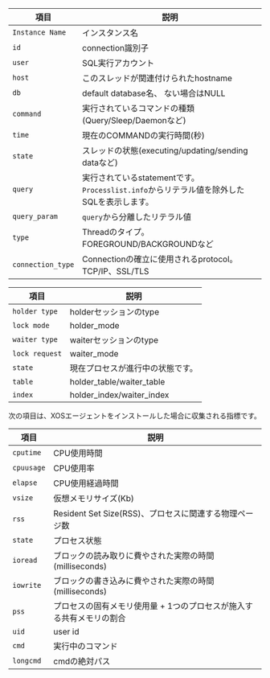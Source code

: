 <Tabs groupId="db-columns">

<TabItem value="activesession" label="Active session">

| 項目                | 説明                                                          |
| ----------------- | ----------------------------------------------------------- |
| `Instance Name`   | インスタンス名                                                     |
| `id`              | connection識別子                                               |
| `user`            | SQL実行アカウント                                                  |
| `host`            | このスレッドが関連付けられたhostname                                      |
| `db`              | default database名、 ない場合はNULL                                |
| `command`         | 実行されているコマンドの種類 (Query\/Sleep\/Daemonなど)                     |
| `time`            | 現在のCOMMANDの実行時間(秒)                                          |
| `state`           | スレッドの状態(executing/updating/sending dataなど)                  |
| `query`           | 実行されているstatementです。`Processlist.info`からリテラル値を除外したSQLを表示します。 |
| `query_param`     | `query`から分離したリテラル値                                          |
| `type`            | Threadのタイプ。 FOREGROUND/BACKGROUNDなど                         |
| `connection_type` | Connectionの確立に使用されるprotocol。 TCP/IP、SSL\/TLS                |

</TabItem>

<TabItem value="locktree" label="Lock tree">

| 項目             | 説明                          |
| -------------- | --------------------------- |
| `holder type`  | holderセッションのtype            |
| `lock mode`    | holder\_mode                |
| `waiter type`  | waiterセッションのtype            |
| `lock request` | waiter\_mode                |
| `state`        | 現在プロセスが進行中の状態です。            |
| `table`        | holder\_table\/waiter_table |
| `index`        | holder\_index\/waiter_index |

</TabItem>

<TabItem value="process-info" label="Process information">

次の項目は、XOSエージェントをインストールした場合に収集される指標です。

| 項目         | 説明                                     |
| ---------- | -------------------------------------- |
| `cputime`  | CPU使用時間                                |
| `cpuusage` | CPU使用率                                 |
| `elapse`   | CPU使用経過時間                              |
| `vsize`    | 仮想メモリサイズ(Kb)                           |
| `rss`      | Resident Set Size(RSS)、プロセスに関連する物理ページ数 |
| `state`    | プロセス状態                                 |
| `ioread`   | ブロックの読み取りに費やされた実際の時間(milliseconds)     |
| `iowrite`  | ブロックの書き込みに費やされた実際の時間(milliseconds)     |
| `pss`      | プロセスの固有メモリ使用量 + 1つのプロセスが施入する共有メモリの割合   |
| `uid`      | user id                                |
| `cmd`      | 実行中のコマンド                               |
| `longcmd`  | cmdの絶対パス                               |

</TabItem>

</Tabs>
